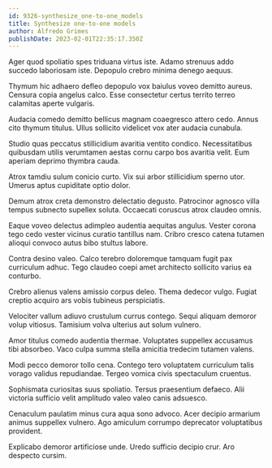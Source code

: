 ```yaml
---
id: 9326-synthesize_one-to-one_models
title: Synthesize one-to-one models
author: Alfredo Grimes
publishDate: 2023-02-01T22:35:17.350Z
---
```


Ager quod spoliatio spes triduana virtus iste. Adamo strenuus addo succedo laboriosam iste. Depopulo crebro minima denego aequus.

Thymum hic adhaero defleo depopulo vox baiulus voveo demitto aureus. Censura copia angelus calco. Esse consectetur certus territo terreo calamitas aperte vulgaris.

Audacia comedo demitto bellicus magnam coaegresco attero cedo. Annus cito thymum titulus. Ullus sollicito videlicet vox ater audacia cunabula.

Studio quas peccatus stillicidium avaritia ventito condico. Necessitatibus quibusdam utilis verumtamen aestas cornu carpo bos avaritia velit. Eum aperiam deprimo thymbra cauda.

Atrox tamdiu sulum conicio curto. Vix sui arbor stillicidium sperno utor. Umerus aptus cupiditate optio dolor.

Demum atrox creta demonstro delectatio degusto. Patrocinor agnosco villa tempus subnecto supellex soluta. Occaecati coruscus atrox claudeo omnis.

Eaque voveo delectus adimpleo audentia aequitas angulus. Vester corona tego cedo vester vicinus curatio tantillus nam. Cribro cresco catena tutamen alioqui convoco autus bibo stultus labore.

Contra desino valeo. Calco terebro doloremque tamquam fugit pax curriculum adhuc. Tego claudeo coepi amet architecto sollicito varius ea conturbo.

Crebro alienus valens amissio corpus deleo. Thema dedecor vulgo. Fugiat creptio acquiro ars vobis tubineus perspiciatis.

Velociter vallum adiuvo crustulum currus contego. Sequi aliquam demoror volup vitiosus. Tamisium volva ulterius aut solum vulnero.

Amor titulus comedo audentia thermae. Voluptates suppellex accusamus tibi absorbeo. Vaco culpa summa stella amicitia tredecim tutamen valens.

Modi pecco demoror tollo cena. Contego tero voluptatem curriculum talis vorago validus repudiandae. Tergeo vomica civis spectaculum cruentus.

Sophismata curiositas suus spoliatio. Tersus praesentium defaeco. Alii victoria sufficio velit amplitudo valeo valeo canis adsuesco.

Cenaculum paulatim minus cura aqua sono advoco. Acer decipio armarium animus suppellex vulnero. Ago amiculum corrumpo deprecator voluptatibus provident.

Explicabo demoror artificiose unde. Uredo sufficio decipio crur. Aro despecto cursim.
